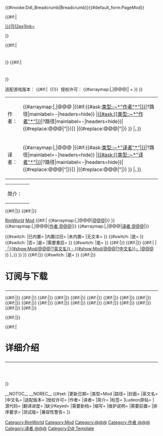 <includeonly>{{#invoke:Ddl_Breadcrumb|Breadcrumb}}{{#default_form:PageMod}}
<!--
  Head Start
  -->
<div class="ddl-section ddl-section-banner">
<div class="ddl-content-center"><!--
-->{{#if:{{{封面|}}}|<div class="ddl-item-preview">[[文件:{{{封面|}}}|512px|link=]]</div>}}
<div class="ddl-item-head"><!--
-->{{#if:{{{英文名|}}}|<h1 class="ddl-item-head-name">{{{英文名|}}}</h1>}}<!--
-->{{#if:{{{中文名|}}}|<h1 class="ddl-item-head-name">{{{中文名|}}}</h1>}}
<!--版本与许可协议-->
<div class="ddl-item-info-version">
<span class="ddl-item-info-label"><i class="fa fa-tag" aria-hidden="true"></i> 适配游戏版本：</span>
<span class="ddl-item-info-detail">{{{适配版本|0.16}}}</span><!--
-->{{#if:{{{授权许可|}}}|<!--
----><span class="ddl-separator">&nbsp;{{!}}&nbsp;</span><span class="ddl-item-info-label"><i class="fa fa-balance-scale" aria-hidden="true"></i> 授权许可：</span><!--
---->{{#arraymap:{{{授权许可|}}}|,|@@@|{{Ddl License|@@@}}|&nbsp;+&nbsp;}}<!--
-->}}
</div>
<!--作者、译者、简介-->
<table class="ddl-item-info-author">
<tr class="ddl-item-info-row">
<td class="ddl-item-info-label">作者：</td>
<td class="ddl-item-info-detail"><!--
-->{{#arraymap:{{{作者|}}}|,|@@@<!--
---->|{{#if:{{#ask:[[类型::~*"作者"*]][[名称::{{#replace:@@@|"|}}]]|?路径|mainlabel=-|headers=hide}}<!--
------>|[[{{#ask:[[类型::~*"作者"*]][[名称::{{#replace:@@@|"|}}]]|?路径|mainlabel=-|headers=hide}}|{{#replace:@@@|"|}}]]<!--
------>|{{#replace:@@@|"|}}<!--
---->}}<!--
-->|、}}</td>
</tr>
<tr class="ddl-item-info-row">
<td class="ddl-item-info-label">译者：</td>
<td class="ddl-item-info-detail"><!--
-->{{#arraymap:{{{译者|}}}|,|@@@<!--
---->|{{#if:{{#ask:[[类型::~*"译者"*]][[名称::{{#replace:@@@|"|}}]]|?路径|mainlabel=-|headers=hide}}<!--
------>|[[{{#ask:[[类型::~*"译者"*]][[名称::{{#replace:@@@|"|}}]]|?路径|mainlabel=-|headers=hide}}|{{#replace:@@@|"|}}]]<!--
------>|{{#replace:@@@|"|}}<!--
---->}}<!--
-->|、}}</td>
</tr>
</table>
<table class="ddl-item-info-shoutdesc">
<tr>
<td class="ddl-item-info-label">简介：</td>
<td class="ddl-item-info-detail">{{{简介|}}}</td>
</tr>
</table>
<!--外部链接-->
<div class="ddl-item-link"><!--
-->{{{Ex链接|}}}<!--
-->{{#if:{{{Ludeon原帖|}}}|{{Ddl Button|Url={{{Ludeon原帖|}}}|Text=Ludeon 原帖|Icon=arrow-circle-right|Style=ludeon}}}}<!--
-->{{#if:{{{源代码|}}}|{{Ddl Button|Url={{{源代码|}}}|Text=GitHub 源代码|Icon=github|Style=github}}}}
</div>
</div>
</div>
</div><!--Head End-->
<!--
  Body Start
  -->
<div class="ddl-swimlane-container">
<!--分类标签-->
<div class="ddl-tagbar">
<div class="ddl-content-center ddl-tag-container"><!--
-->[[:category:RimWorld|RimWorld]][[Category:RimWorld]]<!--
-->[[:category:Mod|Mod]][[Category:Mod]]<!--
-->{{#if:{{{标签|}}}|<!--
---->{{#arraymap:{{{标签|}}}|,|@@@|[[:category:@@@|@@@]][[Category:@@@]]|}}<!--
-->}}<!--
-->{{#arraymap:{{{作者|}}}|,|@@@|[[:category:作者 @@@|作者 @@@]][[Category:作者 @@@]]|}}<!--
-->{{#arraymap:{{{译者|}}}|,|@@@|[[:category:译者 @@@|译者 @@@]][[Category:译者 @@@]]|}}
</div>
</div>
<!--提示内容-->
<div class="ddl-section">
<div class="ddl-content-center ddl-note-container"><!--
-->{{{Ex提示|}}}<!--
-->{{#switch:{{{翻译进度|}}}<!--
---->|已内置={{Ddl Note|Style=success|Icon=language|Label=已内置翻译|Text=翻译已内置于原模组，可直接从作者工坊订阅。}}<!--
---->|内置过旧={{Ddl Note|Style=warning|Icon=language|Label=内置翻译落后|Text=模组内置的翻译版本落后，可从汉化组分流下载点下载最新汉化版。}}<!--
---->|未内置={{Ddl Note|Style=warning|Icon=language|Label=未内置翻译|Text=翻译未内置于原模组，可从汉化组分流下载点下载最新汉化版。}}<!--
---->|无文本={{Ddl Note|Style=success|Icon=language|Label=无文本|Text=模组不包含文本，无须翻译，可直接从作者工坊订阅。}}<!--
-->}}<!--
-->{{#switch:{{{缺少Keyed|}}}<!--
---->|是={{Ddl Note|Style=warning|Icon=question|Label=缺少翻译接口|Text=缺少Keyed接口或其他翻译接口，部分文本未翻译。}}<!--
-->}}<!--
-->{{#switch:{{{需要新档|}}}<!--
---->|否={{Ddl Note|Style=success|Icon=history|Label=不需要新建殖民地|Text=兼容已有存档，不需要新建殖民地。}}<!--
---->|是={{Ddl Note|Style=danger|Icon=history|Label=需要新建殖民地|Text=不兼容已有存档，需要新建殖民地。}}<!--
---->|需要重启={{Ddl Note|Style=warning|Icon=history|Label=需要重启|Text=兼容已有存档，不需要新建殖民地，但需要重启游戏。}}<!--
-->}}<!--
-->{{#switch:{{{可随时删除|}}}<!--
---->|是={{Ddl Note|Style=success|Icon=trash-o|Label=可随时删除|Text=模组可以随时关闭或删除，不影响已有存档。}}<!--
-->}}<!--
-->{{#if:{{{缩写|}}}|{{Ddl Note|Style=info|Icon=font|Label=模组缩写为|Text={{{缩写|}}}}}}}<!--
-->{{#if:{{{维护说明|}}}|{{Ddl Note|Style=info|Icon=wrench|Label=维护说明|Text={{{维护说明|}}}}}}}<!--
-->{{#if:{{{需要前置|}}}|<!--
---->{{Ddl Note|Style=danger|Icon=puzzle-piece|Label=所必需的前置模组|Text=<!--
------>{{#arraymap:{{{需要前置|}}}|,|@@@|<!--
-------->{{#if:{{#show:Mod/@@@|?路径}}|[[Mod/@@@|「{{#show:Mod/@@@|?英文名}} - {{#show:Mod/@@@|?中文名}}」]]|[[Mod/@@@|@@@]]<!--
-------->}}<!--
------>|、}}<!--
---->}}<!--
-->}}<!--
-->{{#if:{{{排序要求|}}}|{{Ddl Note|Style=danger|Icon=sort-amount-desc|Label=排序要求|Text={{{排序要求|}}}}}}}<!--
-->{{#switch:{{{测试版|}}}<!--
---->|是={{Ddl Note|Style=warning|Icon=flask|Label=测试版|Text=此模组暂时是测试版，可能存在 Bug 等不稳定因素。}}<!--
-->}}<!--
-->{{#if:{{{兼容性警告|}}}|{{Ddl Note|Style=danger|Icon=bomb|Label=兼容性警告|Text={{{兼容性警告|}}}}}}}
</div>
</div>
<!--订阅与下载-->
<div class="ddl-section ddl-section-grey">
<div class="ddl-content-center ddl-download-container">
<h1>订阅与下载</h1>
<hr class="ddl-separator-horizontal" />
<div class="ddl-download-buttons"><!--
特殊下载
-->{{{Ex下载|}}}<!--
原作者下载
-->{{#if:{{{下载SW|}}}|{{Ddl Button|Style=steam|Url={{{下载SW|}}}|Text=Steam Workshop (原作者)|Icon=steam}}}}<!--
-->{{#if:{{{下载GR|}}}|{{Ddl Button|Style=github|Url={{{下载GR|}}}|Text=GitHub Release (原作者)|Icon=github}}}}<!--
-->{{#if:{{{下载DB|}}}|{{Ddl Button|Style=dropbox|Url={{{下载DB|}}}|Text=Dropbox (原作者)|Icon=dropbox}}}}<!--
-->{{#if:{{{下载NM|}}}|{{Ddl Button|Style=ludeon|Url={{{下载NM|}}}|Text=Nexus Mods (原作者)|Icon=puzzle-piece}}}}<!--
-->{{#if:{{{下载GD|}}}|{{Ddl Button|Style=google|Url={{{下载GD|}}}|Text=Google Drive (原作者)|Icon=google}}}}<!--
-->{{#if:{{{下载OD|}}}|{{Ddl Button|Style=onedrive|Url={{{下载GD|}}}|Text=Onedrive (原作者)|Icon=cloud}}}}<!--
-->{{#if:{{{下载BD|}}}|{{Ddl Button|Style=baidu|Url={{{下载BD|}}}|Text=百度云网盘 (原作者)|Icon=paw}}}}<!--
-->{{#if:{{{下载1|}}}|{{Ddl Button|Style=success|Url={{{下载1|}}}|Text=下载 1 (原作者)|Icon=download}}}}<!--
-->{{#if:{{{下载2|}}}|{{Ddl Button|Style=success|Url={{{下载2|}}}|Text=下载 2 (原作者)|Icon=download}}}}<!--
-->{{#if:{{{下载3|}}}|{{Ddl Button|Style=success|Url={{{下载3|}}}|Text=下载 3 (原作者)|Icon=download}}}}<!--
汉化组分流
-->{{#if:{{{分流SW|}}}|{{Ddl Button|Style=steam|Url={{{分流SW|}}}|Text=Steam Workshop (汉化组)|Icon=steam}}}}<!--
-->{{#if:{{{分流GR|}}}|{{Ddl Button|Style=github|Url={{{分流GR|}}}|Text=GitHub Release (汉化组)|Icon=github}}}}<!--
-->{{#if:{{{分流DB|}}}|{{Ddl Button|Style=dropbox|Url={{{分流DB|}}}|Text=Dropbox (汉化组)|Icon=dropbox}}}}<!--
-->{{#if:{{{分流NM|}}}|{{Ddl Button|Style=ludeon|Url={{{分流NM|}}}|Text=Nexus Mods (汉化组)|Icon=puzzle-piece}}}}<!--
-->{{#if:{{{分流GD|}}}|{{Ddl Button|Style=google|Url={{{分流GD|}}}|Text=Google Drive (汉化组)|Icon=google}}}}<!--
-->{{#if:{{{分流OD|}}}|{{Ddl Button|Style=onedrive|Url={{{分流GD|}}}|Text=Onedrive (汉化组)|Icon=cloud}}}}<!--
-->{{#if:{{{分流BD|}}}|{{Ddl Button|Style=baidu|Url={{{分流BD|}}}|Text=百度云网盘 (汉化组)|Icon=paw}}}}<!--
-->{{#if:{{{分流1|}}}|{{Ddl Button|Style=success|Url={{{分流1|}}}|Text=下载 1 (汉化组)|Icon=download}}}}<!--
-->{{#if:{{{分流2|}}}|{{Ddl Button|Style=success|Url={{{分流2|}}}|Text=下载 2 (汉化组)|Icon=download}}}}<!--
-->{{#if:{{{分流3|}}}|{{Ddl Button|Style=success|Url={{{分流3|}}}|Text=下载 3 (汉化组)|Icon=download}}}}<!--
--><br/>
</div><!--
-->{{#if:{{{下载提示|}}}|{{Ddl Note|Style=info|Icon=lightbulb-o|Label=下载提示|Text={{{下载提示|}}}}}}}
</div>
</div>
<!--详细介绍--><!--
-->{{#if:{{{详细介绍|}}}|
<div class="ddl-section">
<div class="ddl-content-center ddl-article-container">
<h1>详细介绍</h1>
<hr class="ddl-separator-horizontal" /><br/><br/>
{{{详细介绍|}}}
</div>
</div>}}
</div><!--Body End-->

<!--
  页面选项
  -->
{{DISPLAYTITLE:{{{中文名|}}} {{{英文名|}}} - {{{作者|}}}}}
__NOTOC__ 
__NOREC__
{{DEFAULTSORT:{{SUBPAGENAME}}}}
{{#set:
|更新日期={{{更新日期|}}}
<!--{{REVISIONYEAR}}-{{REVISIONMONTH}}-{{REVISIONDAY2}}-->
|类型=Mod
|路径={{FULLPAGENAME}}
|封面={{{封面|}}}
|英文名={{{英文名|}}}
|中文名={{{中文名|}}}
|适配版本={{{适配版本|}}}
|授权许可={{{授权许可|}}}
|作者={{{作者|}}}
|译者={{{译者|}}}
|简介={{{简介|}}}
|标签={{{标签|}}}
|Ludeon原帖={{{Ludeon原帖|}}}
|源代码={{{源代码|}}}
|翻译进度={{{翻译进度|}}}
|缺少Keyed={{{缺少Keyed|}}}
|需要新档={{{需要新档|}}}
|缩写={{{缩写|}}}
|维护说明={{{维护说明|}}}
|需要前置={{{需要前置|}}}
|排序要求={{{排序要求|}}}
|测试版={{{测试版|}}}
|兼容性警告={{{兼容性警告|}}}
}}{{Ddl PinDonate}}</includeonly><noinclude>{{documentation}}[[Category:Ddl Template]]</noinclude>
